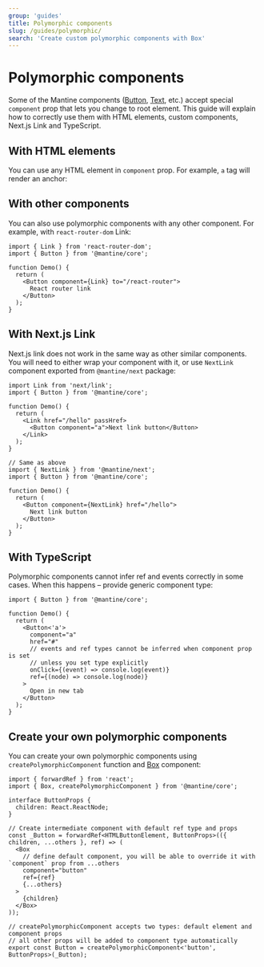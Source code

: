 ```yaml
---
group: 'guides'
title: Polymorphic components
slug: /guides/polymorphic/
search: 'Create custom polymorphic components with Box'
---
```



# Polymorphic components

Some of the Mantine components ([Button](/core/button/), [Text](/core/text/), etc.) accept special `component` prop that lets you
change to root element. This guide will explain how to correctly use them with HTML elements, custom components, Next.js Link and TypeScript.

## With HTML elements

You can use any HTML element in `component` prop. For example, `a` tag will render an anchor:

<Demo data={ButtonDemos.component} />

## With other components

You can also use polymorphic components with any other component. For example,
with `react-router-dom` Link:

```tsx
import { Link } from 'react-router-dom';
import { Button } from '@mantine/core';

function Demo() {
  return (
    <Button component={Link} to="/react-router">
      React router link
    </Button>
  );
}
```

## With Next.js Link

Next.js link does not work in the same way as other similar components. You will need to either
wrap your component with it, or use `NextLink` component exported from `@mantine/next` package:

```tsx
import Link from 'next/link';
import { Button } from '@mantine/core';

function Demo() {
  return (
    <Link href="/hello" passHref>
      <Button component="a">Next link button</Button>
    </Link>
  );
}
```

```tsx
// Same as above
import { NextLink } from '@mantine/next';
import { Button } from '@mantine/core';

function Demo() {
  return (
    <Button component={NextLink} href="/hello">
      Next link button
    </Button>
  );
}
```

## With TypeScript

Polymorphic components cannot infer ref and events correctly in some cases. When this happens – provide generic component type:

```tsx
import { Button } from '@mantine/core';

function Demo() {
  return (
    <Button<'a'>
      component="a"
      href="#"
      // events and ref types cannot be inferred when component prop is set
      // unless you set type explicitly
      onClick={(event) => console.log(event)}
      ref={(node) => console.log(node)}
    >
      Open in new tab
    </Button>
  );
}
```

## Create your own polymorphic components

You can create your own polymorphic components using `createPolymorphicComponent` function
and [Box](/core/box/) component:

```tsx
import { forwardRef } from 'react';
import { Box, createPolymorphicComponent } from '@mantine/core';

interface ButtonProps {
  children: React.ReactNode;
}

// Create intermediate component with default ref type and props
const _Button = forwardRef<HTMLButtonElement, ButtonProps>(({ children, ...others }, ref) => (
  <Box
    // define default component, you will be able to override it with `component` prop from ...others
    component="button"
    ref={ref}
    {...others}
  >
    {children}
  </Box>
));

// createPolymorphicComponent accepts two types: default element and component props
// all other props will be added to component type automatically
export const Button = createPolymorphicComponent<'button', ButtonProps>(_Button);
```
